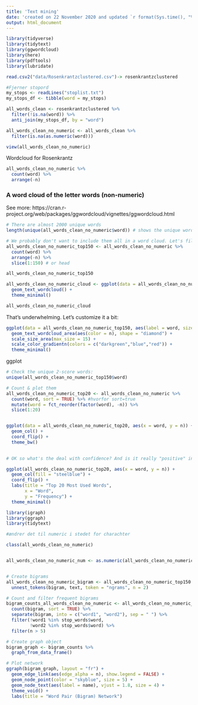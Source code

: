 ---
title: 'Text mining'
date: 'created on 22 November 2020 and updated `r format(Sys.time(), "%d %B, %Y")`'
output: html_document
---
```{r}
library(tidyverse)
library(tidytext)
library(ggwordcloud)
library(here)
library(pdftools)
library(lubridate)
```


```{r}
read.csv2("data/Rosenkrantzclustered.csv")-> rosenkrantzclustered
```




```{r}
#Fjerner stopord 
my_stops <- readLines("stoplist.txt")
my_stops_df <- tibble(word = my_stops)

all_words_clean <- rosenkrantzclustered %>%
  filter(!is.na(word)) %>%
  anti_join(my_stops_df, by = "word")

all_words_clean_no_numeric <- all_words_clean %>% 
  filter(is.na(as.numeric(word)))

```

```{r}
view(all_words_clean_no_numeric)
```


Wordcloud for Rosenkrantz

```{r Count words}

all_words_clean_no_numeric %>% 
  count(word) %>% 
  arrange(-n)


```


### A word cloud of the letter words (non-numeric)

See more: https://cran.r-project.org/web/packages/ggwordcloud/vignettes/ggwordcloud.html

```{r wordcloud-prep}
# There are almost 2000 unique words 
length(unique(all_words_clean_no_numeric$word)) # shows the unique words and count them

# We probably don't want to include them all in a word cloud. Let's filter to only include the top 100 most frequent?
all_words_clean_no_numeric_top150 <- all_words_clean_no_numeric %>% 
  count(word) %>% 
  arrange(-n) %>% 
  slice(1:150) # or head

all_words_clean_no_numeric_top150
```

```{r wordcloud}
all_words_clean_no_numeric_cloud <- ggplot(data = all_words_clean_no_numeric_top150, aes(label = word)) +
  geom_text_wordcloud() +
  theme_minimal()

all_words_clean_no_numeric_cloud
```

That's underwhelming. Let's customize it a bit:
```{r wordcloud-pro}
ggplot(data = all_words_clean_no_numeric_top150, aes(label = word, size = n)) +
  geom_text_wordcloud_area(aes(color = n), shape = "diamond") +
  scale_size_area(max_size = 15) +
  scale_color_gradientn(colors = c("darkgreen","blue","red")) +
  theme_minimal()
```


ggplot



```{r}

# Check the unique 2-score words:
unique(all_words_clean_no_numeric_top150$word)

# Count & plot them
all_words_clean_no_numeric_top20 <- all_words_clean_no_numeric %>% 
  count(word, sort = TRUE) %>% #hvorfor sort=true
  mutate(word = fct_reorder(factor(word), -n)) %>%
  slice(1:20)


ggplot(data = all_words_clean_no_numeric_top20, aes(x = word, y = n)) +
  geom_col() +
  coord_flip() +
  theme_bw()
  

# OK so what's the deal with confidence? And is it really "positive" in the emotion sense? 

```

```{r}
ggplot(all_words_clean_no_numeric_top20, aes(x = word, y = n)) +
  geom_col(fill = "steelblue") +
  coord_flip() +
  labs(title = "Top 20 Most Used Words",
       x = "Word",
       y = "Frequency") +
  theme_minimal()


```

```{r bigram graph}
library(igraph)
library(ggraph)
library(tidytext)

#ændrer det til numeric i stedet for charachter

class(all_words_clean_no_numeric)


all_words_clean_no_numeric_num <- as.numeric(all_words_clean_no_numeric)


# Create bigrams
all_words_clean_no_numeric_bigram <- all_words_clean_no_numeric_top150 %>% 
  unnest_tokens(bigram, text, token = "ngrams", n = 2)

# Count and filter frequent bigrams
bigram_counts_all_words_clean_no_numeric <- all_words_clean_no_numeric_bigram %>%
  count(bigram, sort = TRUE) %>%
  separate(bigram, into = c("word1", "word2"), sep = " ") %>%
  filter(!word1 %in% stop_words$word,
         !word2 %in% stop_words$word) %>%
  filter(n > 5)

# Create graph object
bigram_graph <- bigram_counts %>%
  graph_from_data_frame()

# Plot network
ggraph(bigram_graph, layout = "fr") +
  geom_edge_link(aes(edge_alpha = n), show.legend = FALSE) +
  geom_node_point(color = "skyblue", size = 5) +
  geom_node_text(aes(label = name), vjust = 1.8, size = 4) +
  theme_void() +
  labs(title = "Word Pair (Bigram) Network")
```


